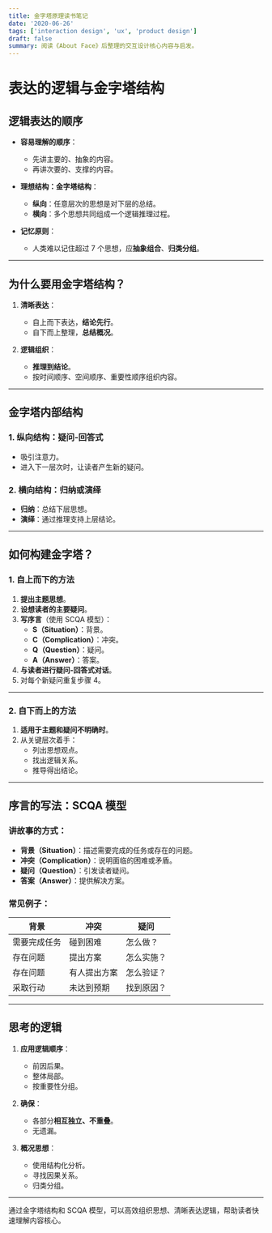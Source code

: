 ```yaml
---
title: 金字塔原理读书笔记
date: '2020-06-26'
tags: ['interaction design', 'ux', 'product design']
draft: false
summary: 阅读《About Face》后整理的交互设计核心内容与启发。
---
```


# 表达的逻辑与金字塔结构

## **逻辑表达的顺序**
- **容易理解的顺序**：
  - 先讲主要的、抽象的内容。
  - 再讲次要的、支撑的内容。

- **理想结构：金字塔结构**：
  - **纵向**：任意层次的思想是对下层的总结。
  - **横向**：多个思想共同组成一个逻辑推理过程。

- **记忆原则**：
  - 人类难以记住超过 7 个思想，应**抽象组合**、**归类分组**。

---

## **为什么要用金字塔结构？**

1. **清晰表达**：
   - 自上而下表达，**结论先行**。
   - 自下而上整理，**总结概况**。

2. **逻辑组织**：
   - **推理到结论**。
   - 按时间顺序、空间顺序、重要性顺序组织内容。

---

## **金字塔内部结构**

### 1. **纵向结构：疑问-回答式**
   - 吸引注意力。
   - 进入下一层次时，让读者产生新的疑问。

### 2. **横向结构：归纳或演绎**
   - **归纳**：总结下层思想。
   - **演绎**：通过推理支持上层结论。

---

## **如何构建金字塔？**

### **1. 自上而下的方法**

1. **提出主题思想**。
2. **设想读者的主要疑问**。
3. **写序言**（使用 SCQA 模型）：
   - **S（Situation）**：背景。
   - **C（Complication）**：冲突。
   - **Q（Question）**：疑问。
   - **A（Answer）**：答案。
4. **与读者进行疑问-回答式对话**。
5. 对每个新疑问重复步骤 4。

---

### **2. 自下而上的方法**

1. **适用于主题和疑问不明确时**。
2. 从关键层次着手：
   - 列出思想观点。
   - 找出逻辑关系。
   - 推导得出结论。

---

## **序言的写法：SCQA 模型**

### **讲故事的方式**：
- **背景（Situation）**：描述需要完成的任务或存在的问题。
- **冲突（Complication）**：说明面临的困难或矛盾。
- **疑问（Question）**：引发读者疑问。
- **答案（Answer）**：提供解决方案。

### **常见例子**：
| 背景               | 冲突                     | 疑问           |
|--------------------|--------------------------|----------------|
| 需要完成任务        | 碰到困难                 | 怎么做？       |
| 存在问题           | 提出方案                 | 怎么实施？     |
| 存在问题           | 有人提出方案             | 怎么验证？     |
| 采取行动           | 未达到预期               | 找到原因？     |

---

## **思考的逻辑**

1. **应用逻辑顺序**：
   - 前因后果。
   - 整体局部。
   - 按重要性分组。

2. **确保**：
   - 各部分**相互独立、不重叠**。
   - 无遗漏。

3. **概况思想**：
   - 使用结构化分析。
   - 寻找因果关系。
   - 归类分组。

---

通过金字塔结构和 SCQA 模型，可以高效组织思想、清晰表达逻辑，帮助读者快速理解内容核心。